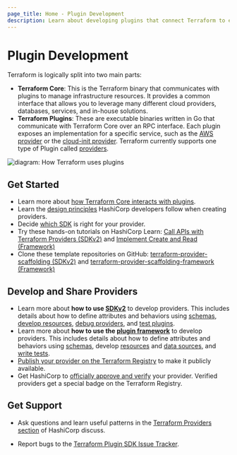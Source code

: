 ```yaml
---
page_title: Home - Plugin Development
description: Learn about developing plugins that connect Terraform to external services.
---
```


# Plugin Development

Terraform is logically split into two main parts:

- **Terraform Core**: This is the Terraform binary that communicates with plugins to manage infrastructure resources. It provides a common interface that allows you to leverage many different cloud providers, databases, services, and in-house solutions.
- **Terraform Plugins**: These are executable binaries written in Go that communicate with Terraform Core over an RPC interface. Each plugin exposes an implementation for a specific service, such as the [AWS provider](https://registry.terraform.io/providers/hashicorp/aws/latest)
  or the [cloud-init provider](https://registry.terraform.io/providers/hashicorp/cloudinit/latest/docs). Terraform currently supports one type of Plugin called [providers](/language/providers).

![diagram: How Terraform uses plugins](/img/docs/terraform-plugin-overview.png)

## Get Started

- Learn more about [how Terraform Core interacts with plugins](/plugin/how-terraform-works).
- Learn the [design principles](/plugin/hashicorp-provider-design-principles) HashiCorp developers follow when creating providers.
- Decide [which SDK](/plugin/which-sdk) is right for your provider.
- Try these hands-on tutorials on HashiCorp Learn: [Call APIs with Terraform Providers (SDKv2)](https://learn.hashicorp.com/collections/terraform/providers?utm_source=WEBSITE&utm_medium=WEB_IO&utm_offer=ARTICLE_PAGE&utm_content=DOCS) and [Implement Create and Read (Framework)](https://learn.hashicorp.com/tutorials/terraform/plugin-framework-create?in=terraform/providers)
- Clone these template repositories on GitHub: [terraform-provider-scaffolding (SDKv2)](https://github.com/hashicorp/terraform-provider-scaffolding) and [terraform-provider-scaffolding-framework (Framework)](https://github.com/hashicorp/terraform-provider-scaffolding-framework)

## Develop and Share Providers

- Learn more about **how to use [SDKv2](/plugin/sdkv2/sdkv2-intro)** to develop providers. This includes details about how to define attributes and behaviors using [schemas](/plugin/sdkv2/schemas), [develop resources](/plugin/sdkv2/resources), [debug providers](/plugin/sdkv2/debugging), and [test plugins](/plugin/sdkv2/testing).
- Learn more about **how to use the [plugin framework](/plugin/framework)** to develop providers. This includes details about how to define attributes and behaviors using [schemas](/plugin/framework/schemas), develop [resources](/plugin/framework/resources) and [data sources](/plugin/framework/data-sources), and [write tests](/plugin/framework/acctests).
- [Publish your provider on the Terraform Registry](/registry/providers/publishing) to make it publicly available.
- Get HashiCorp to [officially approve and verify](/docs/partnerships) your provider. Verified providers get a special badge on the Terraform Registry.

## Get Support

- Ask questions and learn useful patterns in the [Terraform Providers section](https://discuss.hashicorp.com/c/terraform-providers/tf-plugin-sdk/43) of HashiCorp discuss.

- Report bugs to the [Terraform Plugin SDK Issue Tracker](https://github.com/hashicorp/terraform-plugin-sdk/issues).
